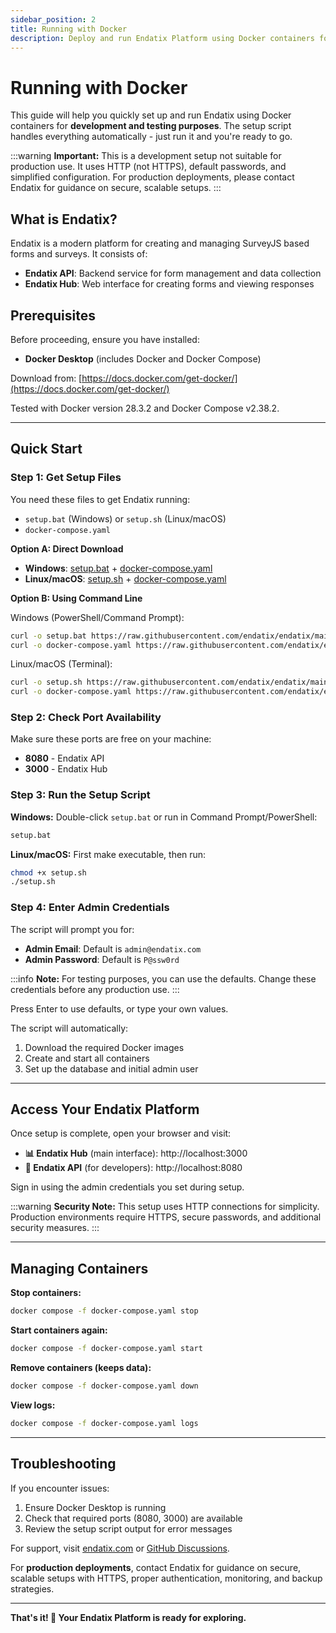 ```yaml
---
sidebar_position: 2
title: Running with Docker
description: Deploy and run Endatix Platform using Docker containers for development and testing environments
---
```


# Running with Docker

This guide will help you quickly set up and run Endatix using Docker containers for **development and testing purposes**. The setup script handles everything automatically - just run it and you're ready to go.

:::warning
**Important:** This is a development setup not suitable for production use. It uses HTTP (not HTTPS), default passwords, and simplified configuration. For production deployments, please contact Endatix for guidance on secure, scalable setups.
:::

## What is Endatix?

Endatix is a modern platform for creating and managing SurveyJS based forms and surveys. It consists of:
- **Endatix API**: Backend service for form management and data collection
- **Endatix Hub**: Web interface for creating forms and viewing responses

## Prerequisites

Before proceeding, ensure you have installed:

- **Docker Desktop** (includes Docker and Docker Compose)

Download from: [https://docs.docker.com/get-docker/](https://docs.docker.com/get-docker/)

Tested with Docker version 28.3.2 and Docker Compose v2.38.2.

---

## Quick Start

### Step 1: Get Setup Files

You need these files to get Endatix running:
- `setup.bat` (Windows) or `setup.sh` (Linux/macOS)  
- `docker-compose.yaml`

**Option A: Direct Download**
- **Windows**: [setup.bat](https://raw.githubusercontent.com/endatix/endatix/main/docker/setup.bat) + [docker-compose.yaml](https://raw.githubusercontent.com/endatix/endatix/main/docker/docker-compose.yaml)
- **Linux/macOS**: [setup.sh](https://raw.githubusercontent.com/endatix/endatix/main/docker/setup.sh) + [docker-compose.yaml](https://raw.githubusercontent.com/endatix/endatix/main/docker/docker-compose.yaml)

**Option B: Using Command Line**

Windows (PowerShell/Command Prompt):
```bash
curl -o setup.bat https://raw.githubusercontent.com/endatix/endatix/main/docker/setup.bat
curl -o docker-compose.yaml https://raw.githubusercontent.com/endatix/endatix/main/docker/docker-compose.yaml
```

Linux/macOS (Terminal):
```bash
curl -o setup.sh https://raw.githubusercontent.com/endatix/endatix/main/docker/setup.sh
curl -o docker-compose.yaml https://raw.githubusercontent.com/endatix/endatix/main/docker/docker-compose.yaml
```

### Step 2: Check Port Availability

Make sure these ports are free on your machine:
- **8080** - Endatix API  
- **3000** - Endatix Hub

### Step 3: Run the Setup Script

**Windows:** Double-click `setup.bat` or run in Command Prompt/PowerShell:
```bash
setup.bat
```

**Linux/macOS:** First make executable, then run:
```bash
chmod +x setup.sh
./setup.sh
```

### Step 4: Enter Admin Credentials

The script will prompt you for:
- **Admin Email**: Default is `admin@endatix.com`
- **Admin Password**: Default is `P@ssw0rd`

:::info
**Note:** For testing purposes, you can use the defaults. Change these credentials before any production use.
:::

Press Enter to use defaults, or type your own values.

The script will automatically:
1. Download the required Docker images
2. Create and start all containers
3. Set up the database and initial admin user

---

## Access Your Endatix Platform

Once setup is complete, open your browser and visit:

- **📊 Endatix Hub** (main interface): http://localhost:3000
- **🔧 Endatix API** (for developers): http://localhost:8080

Sign in using the admin credentials you set during setup.

:::warning
**Security Note:** This setup uses HTTP connections for simplicity. Production environments require HTTPS, secure passwords, and additional security measures.
:::

---

## Managing Containers

**Stop containers:**
```bash
docker compose -f docker-compose.yaml stop
```

**Start containers again:**
```bash
docker compose -f docker-compose.yaml start
```

**Remove containers (keeps data):**
```bash
docker compose -f docker-compose.yaml down
```

**View logs:**
```bash
docker compose -f docker-compose.yaml logs
```

---

## Troubleshooting

If you encounter issues:
1. Ensure Docker Desktop is running
2. Check that required ports (8080, 3000) are available
3. Review the setup script output for error messages

For support, visit [endatix.com](https://endatix.com/contact) or [GitHub Discussions](https://github.com/endatix/endatix/discussions).

For **production deployments**, contact Endatix for guidance on secure, scalable setups with HTTPS, proper authentication, monitoring, and backup strategies.

---

**That's it! 🚀 Your Endatix Platform is ready for exploring.**